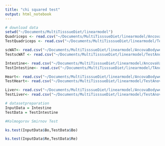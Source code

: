 ```yaml
---
title: "chi squared test"
output: html_notebook
---
```

```r
# download data
setwd("~/Documents/MultiTisssueDiet/linearmodel")
Quadriceps <- read.csv("~/Documents/MultiTisssueDiet/linearmodel/AncovaBodyweigtQuadriceps.csv")
TestQuadriceps <- read.csv("~/Documents/MultiTisssueDiet/linearmodel/TestAnovaBodyweightQuadricpes.csv")

scWAT<- read.csv("~/Documents/MultiTisssueDiet/linearmodel/AncovaBodyweigtscWAT.csv")
TestscWAT <- read.csv("~/Documents/MultiTisssueDiet/linearmodel/TestAnovaBodyweightscWAT.csv")

Intestine<- read.csv("~/Documents/MultiTisssueDiet/linearmodel/AncovaVarBodyweightIntestine.csv")
TestIntestine<- read.csv("~/Documents/MultiTisssueDiet/linearmodel/TAnovaVarExBodyweightIntestine.csv")

Heart<- read.csv("~/Documents/MultiTisssueDiet/linearmodel/AncovaBodyweigtHeart.csv")
TestHeart<- read.csv("~/Documents/MultiTisssueDiet/linearmodel/TestAnovaBodyweigHeart.csv")

Liver<- read.csv("~/Documents/MultiTisssueDiet/linearmodel/AncovaBodyweigtLiver.csv")
TestLiver<- read.csv("~/Documents/MultiTisssueDiet/linearmodel/TestAnovaBodyweigLiver.csv")
```

```r
# datasetpreparation
InputData = Intestine
TestData = TestIntestine
```

```r
#Kolmogorov Smirnov Test

ks.test(InputData$Bo,TestData$Bo)

ks.test(InputData$Re,TestData$Re)
```




